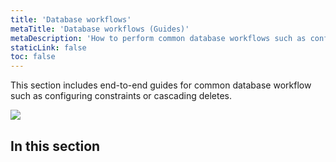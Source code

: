 ```yaml
---
title: 'Database workflows'
metaTitle: 'Database workflows (Guides)'
metaDescription: 'How to perform common database workflows such as configuring constraints and cascading deletes.'
staticLink: false
toc: false
---
```


<TopBlock>

This section includes end-to-end guides for common database workflow such as configuring constraints or cascading deletes.

![](../../../doc-images/database-setup-illustration.png)

</TopBlock>

## In this section

<Subsections depth="2" />

